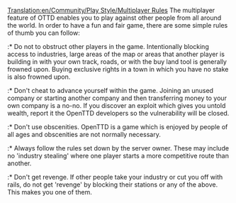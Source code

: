 [[Translation:en/Community/Play Style/Multiplayer Rules]]
The multiplayer feature of OTTD enables you to play against other people from all around the world. In order to have a fun and fair game, there are some simple rules of thumb you can follow:

:* Do not to obstruct other players in the game. Intentionally blocking access to industries, large areas of the map or areas that another player is building in with your own track, roads, or with the buy land tool is generally frowned upon. Buying exclusive rights in a town in which you have no stake is also frowned upon.

:* Don't cheat to advance yourself within the game. Joining an unused company or starting another company and then transferring money to your own company is a no-no. If you discover an exploit which gives you untold wealth, report it the OpenTTD developers so the vulnerability will be closed.

:* Don't use obscenities. OpenTTD is a game which is enjoyed by people of all ages and obscenities are not normally necessary.

:* Always follow the rules set down by the server owner. These may include no 'industry stealing' where one player starts a more competitive route than another.

:* Don't get revenge. If other people take your industry or cut you off with rails, do not get 'revenge' by blocking their stations or any of the above. This makes you one of them.